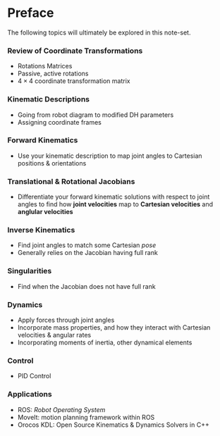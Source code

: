 # Preface {.unnumbered}

The following topics will ultimately be explored in this note-set.

### Review of Coordinate Transformations {.unnumbered}

- Rotations Matrices
- Passive, active rotations
- $4\times4$ coordinate transformation matrix

### Kinematic Descriptions {.unnumbered}

- Going from robot diagram to modified DH parameters
- Assigning coordinate frames 

### Forward Kinematics {.unnumbered}

- Use your kinematic description to map joint angles to Cartesian positions & orientations

### Translational & Rotational Jacobians {.unnumbered}

- Differentiate your forward kinematic solutions with respect to joint angles to find how **joint velocities** map to **Cartesian velocities** and **anglular velocities**

### Inverse Kinematics {.unnumbered}

- Find joint angles to match some Cartesian _pose_
- Generally relies on the Jacobian having full rank

### Singularities {.unnumbered}

- Find when the Jacobian does not have full rank

### Dynamics {.unnumbered}

- Apply forces through joint angles
- Incorporate mass properties, and how they interact with Cartesian velocities & angular rates
- Incorporating moments of inertia, other dynamical elements

### Control {.unnumbered}

- PID Control 

### Applications {.unnumbered}

- ROS: _Robot Operating System_
- MoveIt: motion planning framework within ROS
- Orocos KDL: Open Source Kinematics & Dynamics Solvers in C++
